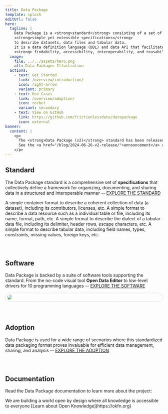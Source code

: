 ```yaml
---
title: Data Package
template: splash
editUrl: false
hero:
  tagline: |
    Data Package is a <strong>standard</strong> consisting of a set of
    <strong>simple yet extensible specifications</strong>
    to describe datasets, data files and tabular data.
    It is a data definition language (DDL) and data API that facilitates
    <strong> findability, accessibility, interoperability, and reusability (FAIR)</strong> of data.
  image:
    file: ../../assets/hero.png
    alt: Data Packages Illustration
  actions:
    - text: Get Started
      link: /overview/introduction/
      icon: right-arrow
      variant: primary
    - text: Use Cases
      link: /overview/adoption/
      icon: rocket
      variant: secondary
    - text: View on GitHub
      link: https://github.com/frictionlessdata/datapackage
      icon: external
banner:
  content: |
    <p>
      The <strong>Data Package (v2)</strong> standard has been released on June 26, 2024.
      See the <a href="/blog/2024-06-26-v2-release/">announcement</a> and <a href="/overview/changelog/">changelog</a> for details.
    </p>
---
```



<h2>Standard</h2>

The Data Package standard is a comprehensive set of **specifications** that collectively define a framework for organizing, documenting, and sharing data in a structured and interoperable manner -- [EXPLORE THE STANDARD](/standard/data-package)

<CardGrid>
  <ClickableCard title="Data Package" icon="open-book" href="/standard/data-package">
    A simple container format to describe a coherent collection of data (a dataset),
    including its contributors, licenses, etc.
  </ClickableCard>
  <ClickableCard title="Data Resource" icon="rocket" href="/standard/data-resource">
    A simple format to describe a data resource such as a individual table or file,
    including its name, format, path, etc.
  </ClickableCard>
  <ClickableCard title="Table Dialect" icon="document" href="/standard/table-dialect">
    A simple format to describe the dialect of a tabular data file, including its
    delimiter, header rows, escape characters, etc.
  </ClickableCard>
  <ClickableCard title="Table Schema" icon="puzzle" href="/standard/table-schema">
    A simple format to describe tabular data, including field names, types, constraints,
    missing values, foreign keys, etc.
  </ClickableCard>
</CardGrid>

<div style="margin-bottom: 5em"></div>

<h2>Software</h2>

Data Package is backed by a suite of software tools supporting the standard. From the no-code visual tool **Open Data Editor** to low-level drivers for 10 programming languages -- [EXPLORE THE SOFTWARE](/overview/software)

<div style="margin-top: 10px; margin-bottom: 5em; padding: 5px; border: dashed 1px #ccc; border-radius: 15px">
  <a href="https://opendataeditor.okfn.org/">
    <img src="/ode.png" style="border-radius: 15px" />
  </a>
</div>

<h2>Adoption</h2>

Data Package is used for a wide range of scenarios where this standardized data packaging format proves invaluable for efficient data management, sharing, and analysis -- [EXPLORE THE ADOPTION](/overview/adoption)

<Adoption />

<div style="margin-bottom: 5em"></div>

<h2>Documentation</h2>

Read the Data Package documentation to learn more about the project:

<CardGrid>
  <LinkCard title="Standard" href="/standard/data-package" />
  <LinkCard title="Extensions" href="/extensions/camtrap-data-package" />
  <LinkCard title="Recipes" href="/recipes/caching-of-resources" />
  <LinkCard title="Guides" href="/guides/using-data-package" />
</CardGrid>

<About title="Brought to you by">
  We are building a world open by design where all knowledge is accessible to everyone
  [Learn about Open Knowledge](https://okfn.org)
</About>
